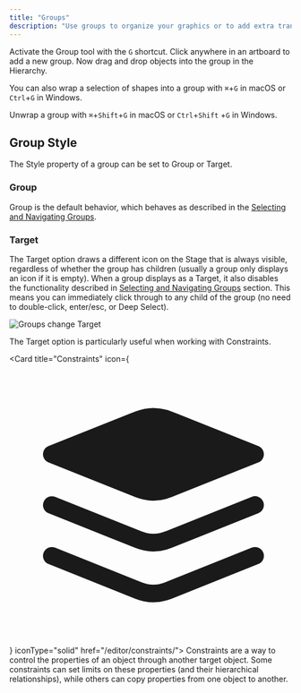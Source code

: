 ```yaml
---
title: "Groups"
description: "Use groups to organize your graphics or to add extra transform spaces."
---
```



<YouTube id="FnnZV57Dp3c" />

Activate the Group tool with the `G` shortcut. Click anywhere in an artboard to add a new group. Now drag and drop objects into the group in the Hierarchy.

You can also wrap a selection of shapes into a group with `⌘`\+`G` in macOS or `Ctrl`\+`G` in Windows.

Unwrap a group with `⌘`\+`Shift`\+`G` in macOS or `Ctrl`\+`Shift` +`G` in Windows.

## Group Style

The Style property of a group can be set to Group or Target.

### Group

Group is the default behavior, which behaves as described in the [Selecting and Navigating Groups](/editor/fundamentals/selecting-and-navigating-groups).

### Target

The Target option draws a different icon on the Stage that is always visible, regardless of whether the group has children (usually a group only displays an icon if it is empty). When a group displays as a Target, it also disables the functionality described in [Selecting and Navigating Groups](/editor/fundamentals/selecting-and-navigating-groups) section. This means you can immediately click through to any child of the group (no need to double-click, enter/esc, or Deep Select).

![Groups change Target](/images/editor/fundamentals/groups-targets.gif)

The Target option is particularly useful when working with Constraints.

<Card title="Constraints" icon={<svg xmlns="http://www.w3.org/2000/svg" height="100%" fill="none" viewBox="0 0 16 16" class="size-4 text-gray-500/80 dark:text-gray-400" aria-hidden="true"><path fill="currentColor" d="M7.31 7.111 2.406 5.15l4.61-1.844.328-.126a2.3 2.3 0 0 1 1.647 0l.33.126L13.93 5.15 9.024 7.112c-.55.22-1.163.22-1.712 0"></path><path stroke="currentColor" stroke-linecap="round" stroke-linejoin="round" d="m2.405 10.911 4.906 1.963c.55.22 1.162.22 1.712 0l4.906-1.963M2.405 8.031 7.31 9.992c.55.22 1.162.22 1.712 0l4.906-1.963M2.405 5.15 7.31 7.111c.55.22 1.162.22 1.712 0l4.906-1.962-4.61-1.844-.329-.126a2.3 2.3 0 0 0-1.647 0l-.329.126z"></path></svg>} iconType="solid" href="/editor/constraints/">
  Constraints are a way to control the properties of an object through another target object. Some constraints can set limits on these properties (and their hierarchical relationships), while others can copy properties from one object to another.
</Card>
